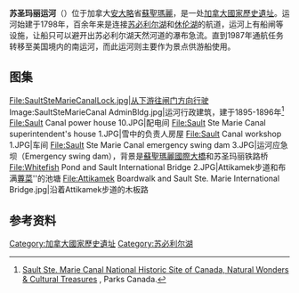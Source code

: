 {{Infobox historic site
| name                 = 苏圣玛丽运河
| native_name          = Sault Ste. Marie Canal
| native_language      = en
| image                = Sault canal NHS adjusted.jpg
| caption              = 苏圣玛丽运河，背景是[[蘇聖瑪麗國際大橋|蘇聖瑪麗國際大橋]]
| alt                  = 
| locmapin             =
| coordinates          = {{coord|46|30|46|N|84|21|05|W|region:CA-ON|display=inline,title}}
| coord_ref            = 
| location             = 加拿大[[安大略|安大略]]省[[蘇聖瑪麗_(安大略)|蘇聖瑪麗]]
| built                = 1895
| governing_body       = [[加拿大公园管理局|加拿大公园管理局]]
| website              = [http://www.pc.gc.ca/sault Sault Ste. Marie Canal]
| designation         = 加拿大国家历史遗址
}}

'''苏圣玛丽运河'''（{{lang-en|'''Sault Ste. Marie Canal'''}}）位于加拿大[[安大略|安大略]]省[[蘇聖瑪麗_(安大略)|蘇聖瑪麗]]，是一处[[加拿大國家歷史遺址|加拿大國家歷史遺址]]。运河始建于1798年，百余年来是连接[[苏必利尔湖|苏必利尔湖]]和[[休伦湖|休伦湖]]的航道，运河上有船闸等设施，让船只可以避开出苏必利尔湖天然河道的瀑布急流。直到1987年通航任务转移至美国境内的南运河，而此运河则主要作为景点供游船使用。

==图集==
<gallery widths="200px">
File:SaultSteMarieCanalLock.jpg|从下游往闸门方向行驶
Image:SaultSteMarieCanal AdminBldg.jpg|运河行政建筑，建于1895-1896年<ref name=size>[http://www.pc.gc.ca/lhn-nhs/on/ssmarie/natcul/natcul1_E.asp Sault Ste. Marie Canal National Historic Site of Canada, Natural Wonders & Cultural Treasures] {{webarchive|url=https://web.archive.org/web/20060718140840/http://pc.gc.ca/lhn-nhs/on/ssmarie/natcul/natcul1_E.asp |date=2006-07-18 }}, Parks Canada.</ref>
File:Sault Canal power house 10.JPG|配电间
File:Sault Ste Marie Canal superintendent's house 1.JPG|雪中的负责人房屋
File:Sault Canal workshop 1.JPG|车间
File:Sault Ste Marie Canal emergency swing dam 3.JPG|运河应急坝（Emergency swing dam），背景是[[蘇聖瑪麗國際大橋|蘇聖瑪麗國際大橋]]和苏圣玛丽铁路桥
File:Whitefish Pond and Sault International Bridge 2.JPG|Attikamek步道和布满[[蓴菜屬|蓴菜]]''的池塘
File:Attikamek Boardwalk and Sault Ste. Marie International Bridge.jpg|沿着Attikamek步道的木板路
</gallery>

==参考资料==
{{reflist}}

{{Commons category|Sault_Ste._Marie_Canal}}
[[Category:加拿大國家歷史遺址|Category:加拿大國家歷史遺址]]
[[Category:苏必利尔湖|Category:苏必利尔湖]]